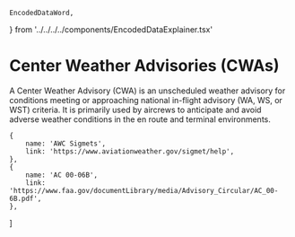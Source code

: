     EncodedDataWord,
} from '../../../../components/EncodedDataExplainer.tsx'


# Center Weather Advisories (CWAs)

A Center Weather Advisory (CWA) is an unscheduled weather advisory for
conditions meeting or approaching national in-flight advisory (WA, WS, or WST)
criteria. It is primarily used by aircrews to anticipate and avoid adverse
weather conditions in the en route and terminal environments.

    {
        name: 'AWC Sigmets',
        link: 'https://www.aviationweather.gov/sigmet/help',
    },
    {
        name: 'AC 00-06B',
        link: 'https://www.faa.gov/documentLibrary/media/Advisory_Circular/AC_00-6B.pdf',
    },
]
